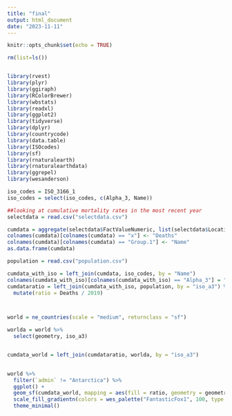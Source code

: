 ```yaml
---
title: "final"
output: html_document
date: "2023-11-11"
---
```


```r
knitr::opts_chunk$set(echo = TRUE)

rm(list=ls())


library(rvest)
library(plyr)
library(ggiraph)
library(RColorBrewer)
library(wbstats)
library(readxl)
library(ggplot2)
library(tidyverse)
library(dplyr)
library(countrycode)
library(data.table)
library(ISOcodes)
library(sf)
library(rnaturalearth)
library(rnaturalearthdata)
library(ggrepel)
library(wesanderson)

```

```r

iso_codes = ISO_3166_1
iso_codes = select(iso_codes, c(Alpha_3, Name))

##looking at cumulative mortality rates in the most recent year
selectdata = read.csv("selectdata.csv")

cumdata = aggregate(selectdata$FactValueNumeric, list(selectdata$Location), FUN = sum)
colnames(cumdata)[colnames(cumdata) == "x"] <- "Deaths"
colnames(cumdata)[colnames(cumdata) == "Group.1"] <- "Name"
as.data.frame(cumdata)

population = read.csv("population.csv")

cumdata_with_iso = left_join(cumdata, iso_codes, by = "Name")
colnames(cumdata_with_iso)[colnames(cumdata_with_iso) == "Alpha_3"] = "iso_a3"
cumdataratio = left_join(cumdata_with_iso, population, by = "iso_a3") %>%
  mutate(ratio = Deaths / 2019)



world = ne_countries(scale = "medium", returnclass = "sf")

worlda = world %>%
  select(geometry, iso_a3) 


cumdata_world = left_join(cumdataratio, worlda, by = "iso_a3") 

  
world %>%
  filter(`admin` != "Antarctica") %>%
  ggplot() +
  geom_sf(cumdata_world, mapping = aes(fill = ratio, geometry = geometry)) +
  scale_fill_gradientn(colors = wes_palette("FantasticFox1", 100, type = "continuous")) +
  theme_minimal() 

```
